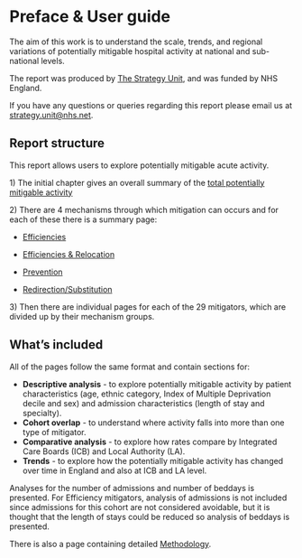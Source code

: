 # Preface & User guide {.unnumbered}

The aim of this work is to understand the scale, trends, and regional variations of potentially mitigable hospital activity at national and sub-national levels.

The report was produced by [The Strategy Unit](https://www.strategyunitwm.nhs.uk/), and was funded by NHS England.

If you have any questions or queries regarding this report please email us at [strategy.unit\@nhs.net](mailto:strategy.unit@nhs.net?subject=NHP%20Community%20Mitigators%20Report).

## Report structure

This report allows users to explore potentially mitigable acute activity.

1\) The initial chapter gives an overall summary of the [total potentially mitigable activity](summary_of_total_mitigation.qmd)

2\) There are 4 mechanisms through which mitigation can occurs and for each of these there is a summary page:

-   [Efficiencies](mechanism_efficiencies.qmd)

-   [Efficiencies & Relocation](mechanism_efficiencies_relocation.qmd)

-   [Prevention](mechanism_prevention.qmd)

-   [Redirection/Substitution](mechanism_redirection_substitution.qmd)

3\) Then there are individual pages for each of the 29 mitigators, which are divided up by their mechanism groups.

## What's included

All of the pages follow the same format and contain sections for:

-   **Descriptive analysis** - to explore potentially mitigable activity by patient characteristics (age, ethnic category, Index of Multiple Deprivation decile and sex) and admission characteristics (length of stay and specialty).
-   **Cohort overlap** - to understand where activity falls into more than one type of mitigator.
-   **Comparative analysis** - to explore how rates compare by Integrated Care Boards (ICB) and Local Authority (LA).
-   **Trends** - to explore how the potentially mitigable activity has changed over time in England and also at ICB and LA level.

Analyses for the number of admissions and number of beddays is presented. For Efficiency mitigators, analysis of admissions is not included since admissions for this cohort are not considered avoidable, but it is thought that the length of stays could be reduced so analysis of beddays is presented.

There is also a page containing detailed [Methodology](methods.qmd).
